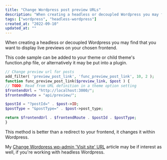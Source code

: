 ```yaml
---
title: "Change Wordpress post preview URLs"
description: "When creating a headless or decoupled Wordpress you may find that you want to display live previews on your chosen frontend."
tags: ["wordpress", "headless-wordpress"]
created_at: "2022-09-10"
updated_at: ""
---
```


When creating a headless or decoupled Wordpress you may find that you want to display live previews on your chosen frontend.

This code sample can be added to your theme or child theme's function.php file, or alternatively it may be put into a plugin.

```php
// Change preview url for posts
add_filter( 'preview_post_link', 'func_preview_post_link', 10, 2 );
function func_preview_post_link($preview_link, $post ) {
// TODO: Read from URL definition in a theme option setting
$frontendUrl = "http://localhost:3000/";
$frontendRoute = "api/preview/";

$postId = "?postId=" . $post->ID;
$postType = "&postType=" . $post->post_type;

return $frontendUrl . $frontendRoute . $postId . $postType;
}
```

This method is better than a redirect to your frontend, it changes it within Wordpress.

My [Change Wordpress wp-admin 'Visit site' URL](/posts/change-wp-admin-visit-site-url-wordpress) article may be if interest as well, if you're working with headless Wordpress.
